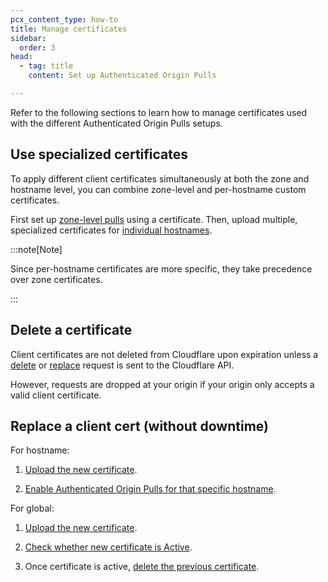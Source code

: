```yaml
---
pcx_content_type: how-to
title: Manage certificates
sidebar:
  order: 3
head:
  - tag: title
    content: Set up Authenticated Origin Pulls

---
```


Refer to the following sections to learn how to manage certificates used with the different Authenticated Origin Pulls setups.

## Use specialized certificates

To apply different client certificates simultaneously at both the zone and hostname level, you can combine zone-level and per-hostname custom certificates.

First set up [zone-level pulls](/ssl/origin-configuration/authenticated-origin-pull/set-up/zone-level/) using a certificate. Then, upload multiple, specialized certificates for [individual hostnames](/ssl/origin-configuration/authenticated-origin-pull/set-up/per-hostname/).

:::note[Note]


Since per-hostname certificates are more specific, they take precedence over zone certificates.


:::

## Delete a certificate

Client certificates are not deleted from Cloudflare upon expiration unless a [delete](/api/resources/origin_tls_client_auth/methods/delete/) or [replace](/api/resources/origin_tls_client_auth/methods/create/) request is sent to the Cloudflare API.

However, requests are dropped at your origin if your origin only accepts a valid client certificate.

## Replace a client cert (without downtime)

For hostname:

1. [Upload the new certificate](/api/resources/origin_tls_client_auth/subresources/hostnames/subresources/certificates/methods/create/).

2. [Enable Authenticated Origin Pulls for that specific hostname](/api/resources/origin_tls_client_auth/subresources/hostnames/methods/update/).

For global:

1. [Upload the new certificate](/api/resources/origin_tls_client_auth/methods/create/).

2. [Check whether new certificate is Active](/api/resources/origin_tls_client_auth/methods/get/).

3. Once certificate is active, [delete the previous certificate](/api/resources/origin_tls_client_auth/methods/delete/).

